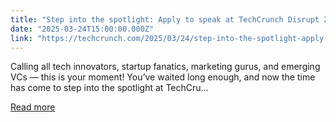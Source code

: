 ```yaml
---
title: "Step into the spotlight: Apply to speak at TechCrunch Disrupt 2025"
date: "2025-03-24T15:00:00.000Z"
link: "https://techcrunch.com/2025/03/24/step-into-the-spotlight-apply-to-speak-at-techcrunch-disrupt-2025/"
---
```


Calling all tech innovators, startup fanatics, marketing gurus, and emerging VCs — this is your moment! You&#8217;ve waited long enough, and now the time has come to step into the spotlight at TechCru...

[Read more](https://techcrunch.com/2025/03/24/step-into-the-spotlight-apply-to-speak-at-techcrunch-disrupt-2025/)
